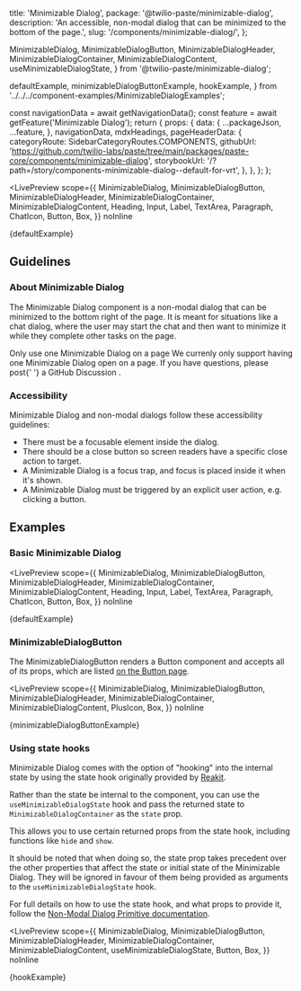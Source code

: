   title: 'Minimizable Dialog',
  package: '@twilio-paste/minimizable-dialog',
  description: 'An accessible, non-modal dialog that can be minimized to the bottom of the page.',
  slug: '/components/minimizable-dialog/',
};

  MinimizableDialog,
  MinimizableDialogButton,
  MinimizableDialogHeader,
  MinimizableDialogContainer,
  MinimizableDialogContent,
  useMinimizableDialogState,
} from '@twilio-paste/minimizable-dialog';

  defaultExample,
  minimizableDialogButtonExample,
  hookExample,
} from '../../../component-examples/MinimizableDialogExamples';


  const navigationData = await getNavigationData();
  const feature = await getFeature('Minimizable Dialog');
  return {
    props: {
      data: {
        ...packageJson,
        ...feature,
      },
      navigationData,
      mdxHeadings,
      pageHeaderData: {
        categoryRoute: SidebarCategoryRoutes.COMPONENTS,
        githubUrl: 'https://github.com/twilio-labs/paste/tree/main/packages/paste-core/components/minimizable-dialog',
        storybookUrl: '/?path=/story/components-minimizable-dialog--default-for-vrt',
      },
    },
  };
};

<LivePreview
  scope={{
    MinimizableDialog,
    MinimizableDialogButton,
    MinimizableDialogHeader,
    MinimizableDialogContainer,
    MinimizableDialogContent,
    Heading,
    Input,
    Label,
    TextArea,
    Paragraph,
    ChatIcon,
    Button,
    Box,
  }}
  noInline
>
  {defaultExample}
</LivePreview>

## Guidelines

### About Minimizable Dialog

The Minimizable Dialog component is a non-modal dialog that can be minimized to the bottom right of the page. It is meant for situations like a chat dialog, where the user may start the chat and then want to minimize it while they complete other tasks on the page.

<Callout variant="warning" marginY="space70">
  <CalloutHeading as="h4">Only use one Minimizable Dialog on a page</CalloutHeading>
  <CalloutText>
    We currenly only support having one Minimizable Dialog open on a page. If you have questions, please post{' '}
    <Anchor href="https://github.com/twilio-labs/paste/discussions" showExternal>
      a GitHub Discussion
    </Anchor>
    .
  </CalloutText>
</Callout>

### Accessibility

Minimizable Dialog and non-modal dialogs follow these accessibility guidelines:

- There must be a focusable element inside the dialog.
- There should be a close button so screen readers have a specific close action to target.
- A Minimizable Dialog is a focus trap, and focus is placed inside it when it's shown.
- A Minimizable Dialog must be triggered by an explicit user action, e.g. clicking a button.

## Examples

### Basic Minimizable Dialog

<LivePreview
  scope={{
    MinimizableDialog,
    MinimizableDialogButton,
    MinimizableDialogHeader,
    MinimizableDialogContainer,
    MinimizableDialogContent,
    Heading,
    Input,
    Label,
    TextArea,
    Paragraph,
    ChatIcon,
    Button,
    Box,
  }}
  noInline
>
  {defaultExample}
</LivePreview>

### MinimizableDialogButton

The MinimizableDialogButton renders a Button component and accepts all of its props, which are listed [on the Button page](/components/button#props).

<LivePreview
  scope={{
    MinimizableDialog,
    MinimizableDialogButton,
    MinimizableDialogHeader,
    MinimizableDialogContainer,
    MinimizableDialogContent,
    PlusIcon,
    Box,
  }}
  noInline
>
  {minimizableDialogButtonExample}
</LivePreview>

### Using state hooks

Minimizable Dialog comes with the option of "hooking" into the internal state by using the state hook originally provided by
[Reakit](https://reakit.io/docs/popover/#usepopoverstate).

Rather than the state be internal to the component, you can use the `useMinimizableDialogState` hook and pass the returned state
to `MinimizableDialogContainer` as the `state` prop.

This allows you to use certain returned props from the state hook, including functions like `hide` and `show`.

It should be noted that when doing so, the state prop takes precedent over the other properties that affect
the state or initial state of the Minimizable Dialog. They will be ignored in favour of them being provided as arguments
to the `useMinimizableDialogState` hook.

For full details on how to use the state hook, and what props to provide it, follow the
[Non-Modal Dialog Primitive documentation](/primitives/non-modal-dialog-primitive).

<LivePreview
  scope={{
    MinimizableDialog,
    MinimizableDialogButton,
    MinimizableDialogHeader,
    MinimizableDialogContainer,
    MinimizableDialogContent,
    useMinimizableDialogState,
    Button,
    Box,
  }}
  noInline
>
  {hookExample}
</LivePreview>
